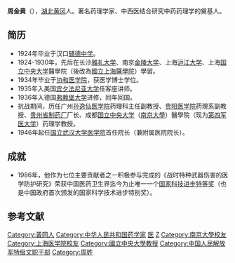'''周金黄'''（{{bd|1909年|6月9日|1999年|7月11日|catIdx=Z周}}），[[湖北|湖北]][[黄冈|黄冈]]人。著名药理学家、中西医结合研究中药药理学的奠基人。

==简历==
*1924年毕业于汉口[[辅德中学|辅德中学]]。
*1924-1930年，先后在长沙[[雅礼大学|雅礼大学]]、南京[[金陵大学|金陵大学]]、上海[[沪江大学|沪江大学]]、上海[[国立中央大学_(南京)|国立中央大学]]醫學院（後改為[[國立上海醫學院|國立上海醫學院]]）學習。
*1934年毕业于[[协和医学院|协和医学院]]，获医学博士学位。
*1935年入美国[[宾夕法尼亚大学|宾夕法尼亚大学]]任客座讲师。
*1936年入德国[[弗赖堡大学|弗赖堡大学]]进修，同年回国。
*抗战期间，历任广州[[孙逸仙医学院|孙逸仙医学院]]药理科主任副教授、[[贵阳医学院|贵阳医学院]]药理系副教授、[[贵州省制药厂|贵州省制药厂]]厂长、成都[[国立中央大学_(南京)|国立中央大学]]（[[南京大學|南京大學]]）醫學院（现为[[第四军医大学|第四军医大学]]）药理学教授。
*1946年起任[[国立武汉大学医学院|国立武汉大学医学院]]首任院长（兼附属医院院长）。

==成就==
*1986年，他作为七位主要贡献者之一积极参与完成的《战时特种武器伤害的医学防护研究》荣获中国医药卫生界迄今为止唯一一个[[国家科技进步特等奖|国家科技进步特等奖]]（也是中国政府首次颁发的国家科学技术进步特别奖）。

==参考文献==
{{reflist}}

{{DEFAULTSORT:Zhou周}}
[[Category:黃岡人|Category:黃岡人]]
[[Category:中华人民共和国药学家|Category:中华人民共和国药学家]]
[[Category:國立中央大學大陸時期校友|医]]
[[Category:武汉大学教授|Z]]
[[Category:南京大學校友|Category:南京大學校友]]
[[Category:上海医学院校友|Category:上海医学院校友]]
[[Category:國立中央大學教授|Category:國立中央大學教授]]
[[Category:中国人民解放军特级文职干部|Category:中国人民解放军特级文职干部]]
[[Category:周姓|Category:周姓]]